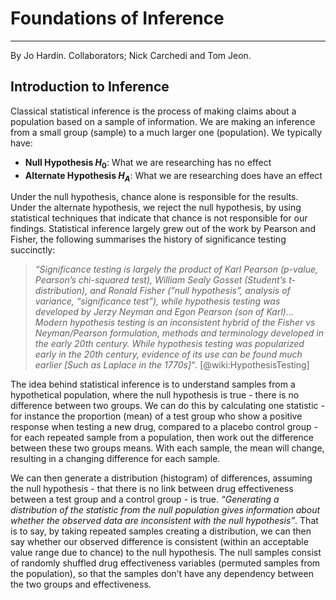# Foundations of Inference
***
By Jo Hardin. Collaborators; Nick Carchedi and Tom Jeon.

## Introduction to Inference

Classical statistical inference is the process of making claims about a population based on a sample of information.  We are making an inference from a small group (sample) to a much larger one (population).  We typically have:

* **Null Hypothesis $H_{0}$**: What we are researching has no effect
* **Alternate Hypothesis $H_{A}$**: What we are researching does have an effect

Under the null hypothesis, chance alone is responsible for the results.  Under the alternate hypothesis, we reject the null hypothesis, by using statistical techniques that indicate that chance is not responsible for our findings.  Statistical inference largely grew out of the work by Pearson and Fisher, the following summarises the history of significance testing succinctly:

>*"Significance testing is largely the product of Karl Pearson (p-value, Pearson's chi-squared test), William Sealy Gosset (Student's t-distribution), and Ronald Fisher ("null hypothesis", analysis of variance, "significance test"), while hypothesis testing was developed by Jerzy Neyman and Egon Pearson (son of Karl)...Modern hypothesis testing is an inconsistent hybrid of the Fisher vs Neyman/Pearson formulation, methods and terminology developed in the early 20th century. While hypothesis testing was popularized early in the 20th century, evidence of its use can be found much earlier [Such as Laplace in the 1770s]"*. [@wiki:HypothesisTesting]

The idea behind statistical inference is to understand samples from a hypothetical population, where the null hypothesis is true - there is no difference between two groups. We can do this by calculating one statistic - for instance the proportion (mean) of a test group who show a positive response when testing a new drug, compared to a placebo control group - for each repeated sample from a population, then work out the difference between these two groups means. With each sample, the mean will change, resulting in a changing difference for each sample.

We can then generate a distribution (histogram) of differences, assuming the null hypothesis - that there is no link between drug effectiveness between a test group and a control group - is true. *"Generating a distribution of the statistic from the null population gives information about whether the observed data are inconsistent with the null hypothesis"*. That is to say, by taking repeated samples creating a distribution, we can then say whether our observed difference is consistent (within an acceptable value range due to chance) to the null hypothesis. The null samples consist of randomly shuffled drug effectiveness variables (permuted samples from the population), so that the samples don't have any dependency between the two groups and effectiveness. 